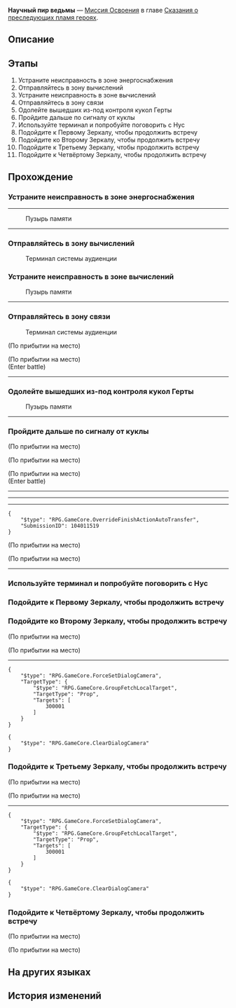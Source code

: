 {{Дополнить|Диалоги.}}
{{Миссия Инфобокс
|id              = 1040115
|Название        = 
|Изображение     = Миссия Освоения Научный пир ведьмы.png
|Тип             = Миссия Освоения
|События         = 
|Глава           = Сказания о преследующих пламя героях
|Условия         = 
|Персонажи       = Второе Зеркало; Герта; Голос Пути 1; Голос Пути 2; Первопроходец; Третье Зеркало; Четвёртое Зеркало
|СтартЛокация    = Терминал аудиенции: Энергетический сектор
|Мир             = Звёздный экспресс
|Локации         = Терминал аудиенции: Энергетический сектор
|Предыдущая      = 
|Следующая       = 
|Награды         = Опыт Освоения*800; Звёздный нефрит*100; Путеводитель путешественника*9; Утраченный кристалл*9; Небесная амброзия*160; Кредиты*100 000
}}
'''Научный пир ведьмы''' — [[Миссия Освоения]] в главе [[Сказания о преследующих пламя героях]].

==Описание==
{{Описание|<!--официальное описание из Перекрёстка судеб-->}}

==Этапы==
# Устраните неисправность в зоне энергоснабжения
# Отправляйтесь в зону вычислений
# Устраните неисправность в зоне вычислений
# Отправляйтесь в зону связи
# Одолейте вышедших из-под контроля кукол Герты
# Пройдите дальше по сигналу от куклы
# Используйте терминал и попробуйте поговорить с Нус
# Подойдите к Первому Зеркалу, чтобы продолжить встречу
# Подойдите ко Второму Зеркалу, чтобы продолжить встречу
# Подойдите к Третьему Зеркалу, чтобы продолжить встречу
# Подойдите к Четвёртому Зеркалу, чтобы продолжить встречу

==Прохождение==
{{Дополнить}}

===Устраните неисправность в зоне энергоснабжения===
{{Описание миссии|локация=Терминал аудиенции: Энергетический сектор|На космической станции аудиенция Герты у Нус ещё не завершилась. Используя источники питания всей станции, Герта активировала терминал для системы аудиенции и попыталась связаться с Нус, но неожиданно потерпела неудачу. Проверка показала, что все три секции терминала неисправны. Герте пришлось лично спуститься и разбираться с каждой из них.}}
{{Диалог Начало}}
----
:{{tx}}

:{{Диалог|Разговор}} Пузырь памяти
----
<!--Unknown TalkSentence: 140113401-->
<!--Unknown TalkSentence: 140113402-->
<!--Unknown TalkSentence: 140113403-->
<!--Unknown TalkSentence: 140115701-->
<!--Unknown TalkSentence: 140115702-->
<!--Unknown TalkSentence: 140115703-->
{{Диалог Конец}}

===Отправляйтесь в зону вычислений===
{{Диалог Начало}}

:{{Диалог|Разговор}} Терминал системы аудиенции


{{Диалог Конец}}

===Устраните неисправность в зоне вычислений===
{{Диалог Начало}}

:{{Диалог|Разговор}} Пузырь памяти
----
<!--Unknown TalkSentence: 140113601-->
<!--Unknown TalkSentence: 140113602-->
<!--Unknown TalkSentence: 140113603-->
:{{tx}}
{{Диалог Конец}}

===Отправляйтесь в зону связи===
{{Диалог Начало}}

:{{Диалог|Разговор}} Терминал системы аудиенции


;(По прибытии на место)

;(По прибытии на место)
:{{tx}}
:<!--1-second delay-->
;(Enter battle)
:{{Enemy List|Герта #НеисправнаяМодель*1}}
----
:{{tx}}
{{Диалог Конец}}

===Одолейте вышедших из-под контроля кукол Герты===
{{Диалог Начало}}

:{{Диалог|Разговор}} Пузырь памяти
----
<!--Unknown TalkSentence: 140114001-->
<!--Unknown TalkSentence: 140114002-->
<!--Unknown TalkSentence: 140114003-->
{{Диалог Конец}}

===Пройдите дальше по сигналу от куклы===
{{Диалог Начало}}
;(По прибытии на место)
<!--Unknown TalkSentence: 140115706-->
<!--Unknown TalkSentence: 140115707-->
<!--Unknown TalkSentence: 140115708-->
;(По прибытии на место)

;(По прибытии на место)
:{{tx}}
:<!--1-second delay-->
;(Enter battle)
:{{Enemy List|Герта #НеисправнаяМодель*1}}
----
:{{tx}}
----
:{{tx}}
----
:{{tx}}
<pre>{
	"$type": "RPG.GameCore.OverrideFinishActionAutoTransfer",
	"SubmissionID": 104011519
}</pre>
;(По прибытии на место)

;(По прибытии на место)
----
:{{tx}}
{{Диалог Конец}}

===Используйте терминал и попробуйте поговорить с Нус===
{{Описание миссии|локация=Терминал аудиенции: Связной сектор|Причина сбоев - вторжение вора памяти. После устранения проблемы Герта собирается войти в Пространство Пути и получить аудиенцию у Нус.}}
{{Диалог Начало}}

{{Диалог Конец}}

===Подойдите к Первому Зеркалу, чтобы продолжить встречу===
{{Описание миссии|локация=Терминал аудиенции: Пространство Пути|Кажется, аудиенция идёт прекрасно, однако... с доносящимся до Герты внеземным голосом как будто бы что-то не так?}}
{{Диалог Начало}}
{{Диалог Конец}}

===Подойдите ко Второму Зеркалу, чтобы продолжить встречу===
{{Диалог Начало}}
;(По прибытии на место)

;(По прибытии на место)
----
<pre>{
	"$type": "RPG.GameCore.ForceSetDialogCamera",
	"TargetType": {
		"$type": "RPG.GameCore.GroupFetchLocalTarget",
		"TargetType": "Prop",
		"Targets": [
			300001
		]
	}
}</pre>
<!--Unknown TalkSentence: 140114801-->
<!--Unknown TalkSentence: 140114802-->
<!--Unknown TalkSentence: 140114803-->
<!--Unknown TalkSentence: 140114804-->
<!--Unknown TalkSentence: 140114805-->
<!--Unknown TalkSentence: 140114806-->
<!--Unknown TalkSentence: 140114807-->
<pre>{
	"$type": "RPG.GameCore.ClearDialogCamera"
}</pre>
{{Диалог Конец}}

===Подойдите к Третьему Зеркалу, чтобы продолжить встречу===
{{Диалог Начало}}
;(По прибытии на место)

;(По прибытии на место)
----
<pre>{
	"$type": "RPG.GameCore.ForceSetDialogCamera",
	"TargetType": {
		"$type": "RPG.GameCore.GroupFetchLocalTarget",
		"TargetType": "Prop",
		"Targets": [
			300001
		]
	}
}</pre>
<!--Unknown TalkSentence: 140114901-->
<!--Unknown TalkSentence: 140114902-->
<!--Unknown TalkSentence: 140114903-->
<!--Unknown TalkSentence: 140114904-->
<!--Unknown TalkSentence: 140114905-->
<!--Unknown TalkSentence: 140114906-->
<!--Unknown TalkSentence: 140114907-->
<!--Unknown TalkSentence: 140114908-->
<!--Unknown TalkSentence: 140114909-->
<!--Unknown TalkSentence: 140114910-->
<!--Unknown TalkSentence: 140114911-->
<!--Unknown TalkSentence: 140114912-->
<!--Unknown TalkSentence: 140114913-->
<!--Unknown TalkSentence: 140114914-->
<pre>{
	"$type": "RPG.GameCore.ClearDialogCamera"
}</pre>
{{Диалог Конец}}

===Подойдите к Четвёртому Зеркалу, чтобы продолжить встречу===
{{Диалог Начало}}
;(По прибытии на место)

;(По прибытии на место)
:{{tx}}
{{Диалог Конец}}

==На других языках==
{{На других языках
|en   = A Witch's Scientific Repose
|zhs  = 魔女的科学剩宴
|zht  = 魔女的科學剩宴
|ja   = 魔女の科学的余剰
|ko   = 마녀의 자투리 과학
|es   = Sobras científicas de una bruja
|fr   = Repos scientifique d'une sorcière
|ru   = Научный пир ведьмы
|th   = เศษเสี้ยวการวิจัยของแม่มด
|vi   = Tiệc Khoa Học Của Ma Nữ
|de   = Wissenschaftliche Rast einer Hexe
|id   = Pesta Ilmiah Penyihir
|pt   = O Repouso Científico Da Bruxa
}}

==История изменений==
{{История изменений|3.0}}
